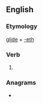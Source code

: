 ==English==

===Etymology===
[[glide]] + [[-eth]]

===Verb===
{{head|en|verb form}}

# {{en-archaic third-person singular of|glide}}

===Anagrams===
* {{anagrams|en|delight|gildeth|lighted}}